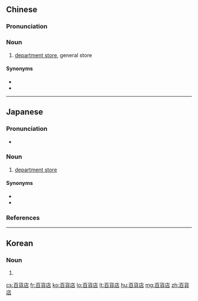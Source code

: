 {{also|百货店}}
==Chinese==
{{zh-forms|s=百货店|type=21}}

===Pronunciation===
{{zh-pron
|m=bǎihuòdiàn
|c=baak3 fo3 dim3
|cat=n
}}

===Noun===
{{zh-noun}}

# [[department store]], general store

====Synonyms====
* {{zh-l|百貨公司}}
* {{zh-l|百貨商店}}

----

==Japanese==
{{ja-kanjitab|ひゃく|k1=ひゃっ|か|てん|yomi=on}}

===Pronunciation===
* {{ja-pron|ひゃっかてん|acc=3|acc_ref=NHK}}

===Noun===
{{ja-noun|ひゃっかてん}}

# [[department store]]

====Synonyms====
* {{ja-r|デパートメントストア}}
* {{ja-r|デパート}}

===References===
<references/>

----

==Korean==
{{ko-hanjatab}}

===Noun===
{{ko-noun|hj|hangeul=백화점}}

# {{hanja form of|백화점|[[department store]]}}

[[cs:百貨店]]
[[fr:百貨店]]
[[ko:百貨店]]
[[lo:百貨店]]
[[lt:百貨店]]
[[hu:百貨店]]
[[mg:百貨店]]
[[zh:百貨店]]